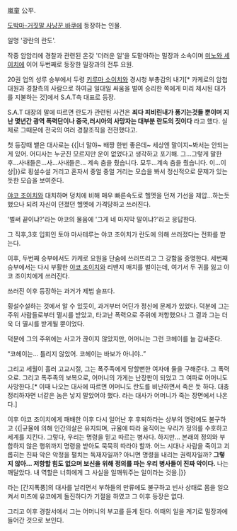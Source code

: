 嵐童 公平.

[[도박마-거짓말 사냥꾼 바쿠]]에 등장하는 인물.

일명 '광란의 란도'.

작중 암암리에 경찰과 관련된 온갖 '더러운 일'을 도맡아하는 밀장과 소속이며 [[미노와 세이치]]에 이어 두번째로 등장한 밀장과의 전투 요원.

20권 업의 성루 승부에서 두령 [[키루마 소이치]]와 경시청 부총감의 내기[* 카케로의 암첩 대원과 경찰측의 사람으로 하여금 일대일 싸움을 벌여 승리한 쪽에게 미리 제시된 대가를 지불하는 것]에서 S.A.T측 대표로 등장.

S.A.T 대장의 말에 따르면 란도가 관련된 사건은 '''죄다 피비린내가 풍기는것들 뿐이며 지난 몇년간 광역 폭력단이나 중국,러시아의 사망자는 대부분 란도의 짓이다''' 라고 했다.
실제로 그때문에 전국의 여러 경찰조직을 전전했다고.

첫 등장때 뱉은 대사로는 {{|너 말야~
배짱 한번 좋은데~
세상엔 말이지~봐서는 안되는게 있어.
어디사는 누군진 모르지만 운이 없었다고 생각하고 포기해.
그...그렇게 말한 후...사내들은...사...사내들은...
계속 춤을 췄습니다. 모두...계속 춤을 췄습니다.
이...이상|}}로 횡설수설 거리고 혼자서 중얼 중얼 거리는 모습을 봐서 정신적으로 문제가 있는 듯한 모습을 보여준다.

[[야코 조이치]]와 대치하며 덩치에 비해 매우 빠른속도로 헬멧을 던져 기선을 제압...하는듯 했으나 되려 자신이 던졌던 헬멧에 가격당하고 쓰러진다.

'벌써 끝이냐?'라는 야코의 물음에 '그게 네 마지막 말이냐?'라고 응답한다.

그 직후,3호 입회인 토야 마사테루는 야코 조이치가 란도에 의해 쓰러졌다는 전화를 받는다.

이후, 두번째 승부에서도 카케로 요원을 단숨에 쓰러뜨리고 그 강함을 증명한다. 세번째 승부에서는 다시 부활한 [[야코 조이치]]와 리밴지 매치를 벌이는데, 여기서 두 귀를 잃고 야코 조이치에게 쓰러진다.


쓰러진 이후 등장하는 과거가 제법 슬프다.

횡설수설하는 것에서 알 수 있듯이, 과거부터 어딘가 정신에 문제가 있었다. 덕분에 그는 주위 사람들로부터 멸시를 받았고, 타고난 폭력으로 주위에 저항했으나 그 결과 그는 더욱 더 멸시를 받게될 뿐이었다.

덕분에 그의 주위에는 사고가 끊이지 않았지만, 어머니는 그런 코헤이를 늘 감싸준다.

“코헤이는... 틀리지 않았어. 코헤이는 바보가 아니야..”

그리고 세월이 흘러 고교시절, 그는 폭주족에게 당할뻔한 여자애 둘을 구해준다. 그 폭력으로. 그리고 폭주족의 보복으로, 어머니의 가게는 난장판이 되었고 그 여파로 어머니도 사망한다.[* 이때 나오는 대사에 따르면 어머니도 란도를 비난하면서 죽은 듯 하다. 대충 정리하자면 너같은 놈은 낳지 말았어야 했다. 라는 대사가 어머니가 죽는 장면에서 나온다.]

이후 야코 조이치에게 패배한 이후 다시 일어난 후 후퇴하라는 상부의 명령에도 불구하고 {{|규율에 의해 인간의살은 유지되며, 규율에 따라 움직이는 우리가 정의를 수호하고 세계를 지킨다. 
그렇다, 우리는 명령을 믿고 따르는 병사다. 
하지만... 본래의 정의와 부합하지 않은 행위까지 명령을 받아도 묵묵히 따라야 할까. 
어느 시대나 사람을 죽이고 괴롭히는 진짜 악은 악정을 펼치는 독재자일까? 아니면 명령을 내리는 권력자일까? 
'''그렇지 않아... 저항할 힘도 없으며 보신을 위해 정의를 파는 우리 병사들이 진짜 악이다. '''
나는 깨달았다. 내 역할은 너희에게 그 사실을 일깨워주는 일이라는 것을.|}}

라는 [간지폭풍]의 대사를 날리면서 부하들의 만류에도 불구하고 빈사 상태로 몸을 일으켜서 미즈에 유코에게 돌진하다가 기절을 하였고 그 이후 등장은 없다. 

그리고 이후 경찰서에서 그는 어머니의 부고를 듣게 된다. 이때의 일을 계기로 밀장과에 들어간 것으로 보인다.


